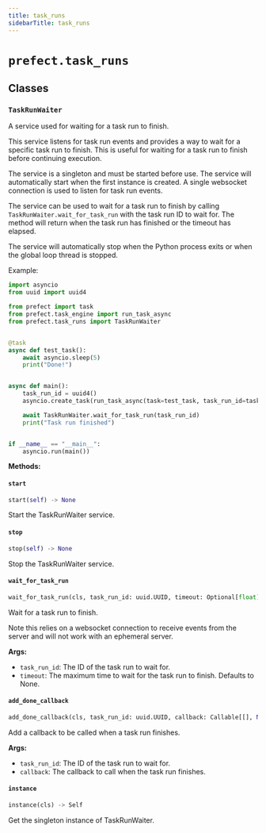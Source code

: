 ```yaml
---
title: task_runs
sidebarTitle: task_runs
---
```


# `prefect.task_runs`

## Classes

### `TaskRunWaiter` <sup><a href="https://github.com/prefecthq/prefect/blob/main/src/prefect/task_runs.py#L24" target="_blank"><Icon icon="github" style="width: 14px; height: 14px;" /></a></sup>


A service used for waiting for a task run to finish.

This service listens for task run events and provides a way to wait for a specific
task run to finish. This is useful for waiting for a task run to finish before
continuing execution.

The service is a singleton and must be started before use. The service will
automatically start when the first instance is created. A single websocket
connection is used to listen for task run events.

The service can be used to wait for a task run to finish by calling
`TaskRunWaiter.wait_for_task_run` with the task run ID to wait for. The method
will return when the task run has finished or the timeout has elapsed.

The service will automatically stop when the Python process exits or when the
global loop thread is stopped.

Example:
```python
import asyncio
from uuid import uuid4

from prefect import task
from prefect.task_engine import run_task_async
from prefect.task_runs import TaskRunWaiter


@task
async def test_task():
    await asyncio.sleep(5)
    print("Done!")


async def main():
    task_run_id = uuid4()
    asyncio.create_task(run_task_async(task=test_task, task_run_id=task_run_id))

    await TaskRunWaiter.wait_for_task_run(task_run_id)
    print("Task run finished")


if __name__ == "__main__":
    asyncio.run(main())
```


**Methods:**

#### `start` <sup><a href="https://github.com/prefecthq/prefect/blob/main/src/prefect/task_runs.py#L88" target="_blank"><Icon icon="github" style="width: 14px; height: 14px;" /></a></sup>

```python
start(self) -> None
```

Start the TaskRunWaiter service.


#### `stop` <sup><a href="https://github.com/prefecthq/prefect/blob/main/src/prefect/task_runs.py#L151" target="_blank"><Icon icon="github" style="width: 14px; height: 14px;" /></a></sup>

```python
stop(self) -> None
```

Stop the TaskRunWaiter service.


#### `wait_for_task_run` <sup><a href="https://github.com/prefecthq/prefect/blob/main/src/prefect/task_runs.py#L163" target="_blank"><Icon icon="github" style="width: 14px; height: 14px;" /></a></sup>

```python
wait_for_task_run(cls, task_run_id: uuid.UUID, timeout: Optional[float] = None) -> None
```

Wait for a task run to finish.

Note this relies on a websocket connection to receive events from the server
and will not work with an ephemeral server.

**Args:**
- `task_run_id`: The ID of the task run to wait for.
- `timeout`: The maximum time to wait for the task run to
finish. Defaults to None.


#### `add_done_callback` <sup><a href="https://github.com/prefecthq/prefect/blob/main/src/prefect/task_runs.py#L209" target="_blank"><Icon icon="github" style="width: 14px; height: 14px;" /></a></sup>

```python
add_done_callback(cls, task_run_id: uuid.UUID, callback: Callable[[], None]) -> None
```

Add a callback to be called when a task run finishes.

**Args:**
- `task_run_id`: The ID of the task run to wait for.
- `callback`: The callback to call when the task run finishes.


#### `instance` <sup><a href="https://github.com/prefecthq/prefect/blob/main/src/prefect/task_runs.py#L231" target="_blank"><Icon icon="github" style="width: 14px; height: 14px;" /></a></sup>

```python
instance(cls) -> Self
```

Get the singleton instance of TaskRunWaiter.

